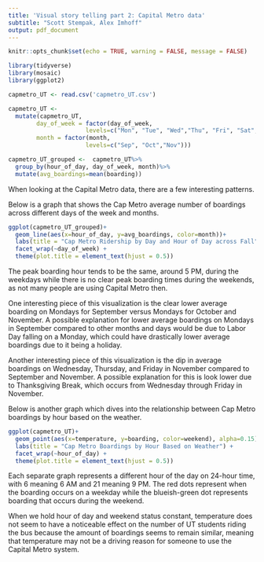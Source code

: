 ```yaml
---
title: 'Visual story telling part 2: Capital Metro data'
subtitle: "Scott Stempak, Alex Imhoff"
output: pdf_document
---
```


```r
knitr::opts_chunk$set(echo = TRUE, warning = FALSE, message = FALSE)
```

```r
library(tidyverse)
library(mosaic)
library(ggplot2)

capmetro_UT <- read.csv('capmetro_UT.csv')

capmetro_UT <- 
  mutate(capmetro_UT,
        day_of_week = factor(day_of_week,
                      levels=c("Mon", "Tue", "Wed","Thu", "Fri", "Sat","Sun")),
        month = factor(month,
                      levels=c("Sep", "Oct","Nov")))

capmetro_UT_grouped <-  capmetro_UT%>%
  group_by(hour_of_day, day_of_week, month)%>%
  mutate(avg_boardings=mean(boarding))
```

When looking at the Capital Metro data, there are a few interesting patterns. 

Below is a graph that shows the Cap Metro average number of boardings across different days of the week and months. 

```r
ggplot(capmetro_UT_grouped)+
  geom_line(aes(x=hour_of_day, y=avg_boardings, color=month))+
  labs(title = "Cap Metro Ridership by Day and Hour of Day across Fall") +
  facet_wrap(~day_of_week) +
  theme(plot.title = element_text(hjust = 0.5))
```

The peak boarding hour tends to be the same, around 5 PM, during the weekdays while there is no clear peak boarding times during the weekends, as not many people are using Capital Metro then. 

One interesting piece of this visualization is the clear lower average boarding on Mondays for September versus Mondays for October and November. A possible explanation for lower average boardings on Mondays in September compared to other months and days would be due to Labor Day falling on a Monday, which could have drastically lower average boardings due to it being a holiday.

Another interesting piece of this visualization is the dip in average boardings on Wednesday, Thursday, and Friday in November compared to September and November. A possible explanation for this is  look lower due to Thanksgiving Break, which occurs from Wednesday through Friday in November.

Below is another graph which dives into the relationship between Cap Metro boardings by hour based on the weather.

```r
ggplot(capmetro_UT)+
  geom_point(aes(x=temperature, y=boarding, color=weekend), alpha=0.15)+
  labs(title = "Cap Metro Boardings by Hour Based on Weather") +
  facet_wrap(~hour_of_day) +
  theme(plot.title = element_text(hjust = 0.5))
```

Each separate graph represents a different hour of the day on 24-hour time, with 6 meaning 6 AM and 21 meaning 9 PM. The red dots represent when the boarding occurs on a weekday while the blueish-green dot represents boarding that occurs during the weekend. 

When we hold hour of day and weekend status constant, temperature does not seem to have a noticeable effect on the number of UT students riding the bus because the amount of boardings seems to remain similar, meaning that temperature may not be a driving reason for someone to use the Capital Metro system. 